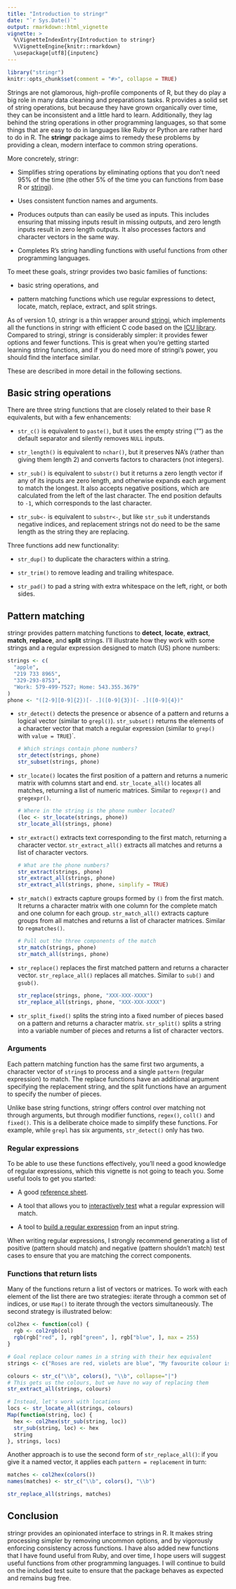 ```yaml
---
title: "Introduction to stringr"
date: "`r Sys.Date()`"
output: rmarkdown::html_vignette
vignette: >
  %\VignetteIndexEntry{Introduction to stringr}
  %\VignetteEngine{knitr::rmarkdown}
  \usepackage[utf8]{inputenc}
---
```


```r
library("stringr")
knitr::opts_chunk$set(comment = "#>", collapse = TRUE)
```

Strings are not glamorous, high-profile components of R, but they do play a big role in many data cleaning and preparations tasks. R provides a solid set of string operations, but because they have grown organically over time, they can be inconsistent and a little hard to learn. Additionally, they lag behind the string operations in other programming languages, so that some things that are easy to do in languages like Ruby or Python are rather hard to do in R. The __stringr__ package aims to remedy these problems by providing a clean, modern interface to common string operations.

More concretely, stringr:

-   Simplifies string operations by eliminating options that you don't need 
    95% of the time (the other 5% of the time you can functions from base R or
    [stringi](https://github.com/Rexamine/stringi/)).

-   Uses consistent function names and arguments.

-   Produces outputs than can easily be used as inputs. This includes ensuring 
    that missing inputs result in missing outputs, and zero length inputs result 
    in zero length outputs. It also processes factors and character vectors in 
    the same way.

-   Completes R's string handling functions with useful functions from other 
    programming languages.

To meet these goals, stringr provides two basic families of functions:

-   basic string operations, and

-   pattern matching functions which use regular expressions to detect, locate, 
    match, replace, extract, and split strings.

As of version 1.0, stringr is a thin wrapper around [stringi](https://github.com/Rexamine/stringi/), which implements all the functions in stringr with efficient C code based on the [ICU library](http://site.icu-project.org).  Compared to stringi, stringr is considerably simpler: it provides fewer options and fewer functions. This is great when you're getting started learning string functions, and if you do need more of stringi's power, you should find the interface similar.

These are described in more detail in the following sections.

## Basic string operations

There are three string functions that are closely related to their base R equivalents, but with a few enhancements:

-   `str_c()` is equivalent to `paste()`, but it uses the empty string ("") as 
    the default separator and silently removes `NULL` inputs.

-   `str_length()` is equivalent to `nchar()`, but it preserves NA's (rather than 
     giving them length 2) and converts factors to characters (not integers).

-   `str_sub()` is equivalent to `substr()` but it returns a zero length vector 
    if any of its inputs are zero length, and otherwise expands each argument to
    match the longest. It also accepts negative positions, which are calculated 
    from the left of the last character. The end position defaults to `-1`, 
    which corresponds to the last character.

-   `str_sub<-` is equivalent to `substr<-`, but like `str_sub` it understands 
    negative indices, and replacement strings not do need to be the same length 
    as the string they are replacing.

Three functions add new functionality:

-   `str_dup()` to duplicate the characters within a string.

-   `str_trim()` to remove leading and trailing whitespace.

-   `str_pad()` to pad a string with extra whitespace on the left, right, or both sides.

## Pattern matching

stringr provides pattern matching functions to **detect**, **locate**, **extract**, **match**, **replace**, and **split** strings. I'll illustrate how they work with some strings and a regular expression designed to match (US) phone numbers:

```r
strings <- c(
  "apple", 
  "219 733 8965", 
  "329-293-8753", 
  "Work: 579-499-7527; Home: 543.355.3679"
)
phone <- "([2-9][0-9]{2})[- .]([0-9]{3})[- .]([0-9]{4})"
```

-   `str_detect()` detects the presence or absence of a pattern and returns a 
    logical vector (similar to `grepl()`). `str_subset()` returns the elements
    of a character vector that match a regular expression (similar to `grep()` 
    with `value = TRUE`)`.
    
    ```r
    # Which strings contain phone numbers?
    str_detect(strings, phone)
    str_subset(strings, phone)
    ```

-   `str_locate()` locates the first position of a pattern and returns a numeric 
    matrix with columns start and end. `str_locate_all()` locates all matches, 
    returning a list of numeric matrices. Similar to `regexpr()` and `gregexpr()`.

    ```r
    # Where in the string is the phone number located?
    (loc <- str_locate(strings, phone))
    str_locate_all(strings, phone)
    ```

-   `str_extract()` extracts text corresponding to the first match, returning a 
    character vector. `str_extract_all()` extracts all matches and returns a 
    list of character vectors.

    ```r
    # What are the phone numbers?
    str_extract(strings, phone)
    str_extract_all(strings, phone)
    str_extract_all(strings, phone, simplify = TRUE)
    ```

-   `str_match()` extracts capture groups formed by `()` from the first match. 
    It returns a character matrix with one column for the complete match and 
    one column for each group. `str_match_all()` extracts capture groups from 
    all matches and returns a list of character matrices. Similar to 
    `regmatches()`.

    ```r
    # Pull out the three components of the match
    str_match(strings, phone)
    str_match_all(strings, phone)
    ```

-   `str_replace()` replaces the first matched pattern and returns a character
    vector. `str_replace_all()` replaces all matches. Similar to `sub()` and 
    `gsub()`.

    ```r
    str_replace(strings, phone, "XXX-XXX-XXXX")
    str_replace_all(strings, phone, "XXX-XXX-XXXX")
    ```

-   `str_split_fixed()` splits the string into a fixed number of pieces based 
    on a pattern and returns a character matrix. `str_split()` splits a string 
    into a variable number of pieces and returns a list of character vectors.

### Arguments

Each pattern matching function has the same first two arguments, a character vector of `string`s to process and a single `pattern` (regular expression) to match. The replace functions have an additional argument specifying the replacement string, and the split functions have an argument to specify the number of pieces.

Unlike base string functions, stringr offers control over matching not through arguments, but through modifier functions, `regex()`, `coll()` and `fixed()`.  This is a deliberate choice made to simplify these functions. For example, while `grepl` has six arguments, `str_detect()` only has two.

### Regular expressions

To be able to use these functions effectively, you'll need a good knowledge of regular expressions, which this vignette is not going to teach you. Some useful tools to get you started:

-   A good [reference sheet](http://www.regular-expressions.info/reference.html).

-   A tool that allows you to [interactively test](http://gskinner.com/RegExr/)
    what a regular expression will match.

-   A tool to [build a regular expression](http://www.txt2re.com) from an 
    input string.

When writing regular expressions, I strongly recommend generating a list of positive (pattern should match) and negative (pattern shouldn't match) test cases to ensure that you are matching the correct components.

### Functions that return lists

Many of the functions return a list of vectors or matrices. To work with each element of the list there are two strategies: iterate through a common set of indices, or use `Map()` to iterate through the vectors simultaneously. The second strategy is illustrated below:

```r
col2hex <- function(col) {
  rgb <- col2rgb(col)
  rgb(rgb["red", ], rgb["green", ], rgb["blue", ], max = 255)
}

# Goal replace colour names in a string with their hex equivalent
strings <- c("Roses are red, violets are blue", "My favourite colour is green")

colours <- str_c("\\b", colors(), "\\b", collapse="|")
# This gets us the colours, but we have no way of replacing them
str_extract_all(strings, colours)

# Instead, let's work with locations
locs <- str_locate_all(strings, colours)
Map(function(string, loc) {
  hex <- col2hex(str_sub(string, loc))
  str_sub(string, loc) <- hex
  string
}, strings, locs)
```

Another approach is to use the second form of `str_replace_all()`: if you give it a named vector, it applies each `pattern = replacement` in turn:

```r
matches <- col2hex(colors())
names(matches) <- str_c("\\b", colors(), "\\b")

str_replace_all(strings, matches)
```

## Conclusion

stringr provides an opinionated interface to strings in R. It makes string processing simpler by removing uncommon options, and by vigorously enforcing consistency across functions. I have also added new functions that I have found useful from Ruby, and over time, I hope users will suggest useful functions from other programming languages. I will continue to build on the included test suite to ensure that the package behaves as expected and remains bug free.
